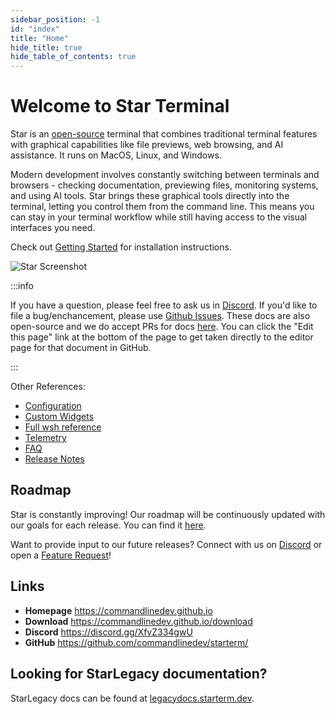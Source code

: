 ```yaml
---
sidebar_position: -1
id: "index"
title: "Home"
hide_title: true
hide_table_of_contents: true
---
```



# Welcome to Star Terminal

Star is an [open-source](https://github.com/commandlinedev/starterm) terminal that combines traditional terminal features with graphical capabilities like file previews, web browsing, and AI assistance. It runs on MacOS, Linux, and Windows.

Modern development involves constantly switching between terminals and browsers - checking documentation, previewing files, monitoring systems, and using AI tools. Star brings these graphical tools directly into the terminal, letting you control them from the command line. This means you can stay in your terminal workflow while still having access to the visual interfaces you need.

Check out [Getting Started](./gettingstarted) for installation instructions.

![Star Screenshot](./img/star-screenshot.webp)

<CardGroup>
  <Card
    href="./customization"
    icon="fa-paintbrush"
    title="Customization"
    description="Set up tabs and terminals to match your workflow needs."
  />
  <Card
    href="./keybindings"
    icon="fa-keyboard"
    title="Key Bindings"
    description="Boost efficiency with keyboard shortcuts for faster navigation."
  />
  <Card
    href="./layout"
    icon="fa-grid-2"
    title="Layout"
    description="Organize your workspace using our layout system."
  />
  <Card
    href="./connections"
    icon="fa-network-wired"
    title="Remote Connections"
    description="Quickly SSH or connect to remote machines in one step."
  />
  <Card
    href="./widgets"
    icon="fa-rocket"
    title="Widgets"
    description="Explore built-in tools to extend your terminal’s functionality."
  />
  <Card
    href="./wsh"
    icon="fa-rectangle-terminal"
    title="wsh Command"
    description="Control Star and launch widgets directly from the command line."
  />
</CardGroup>

<div style={{ marginBottom: 30 }} />

:::info

If you have a question, please feel free to ask us in [Discord](https://discord.gg/XfvZ334gwU). If you'd like to file a bug/enchancement, please use [Github Issues](https://github.com/commandlinedev/starterm/issues). These docs are also open-source and we do accept PRs for docs [here](https://github.com/commandlinedev/starterm/blob/main/docs). You can click the "Edit this page" link at the bottom of the page to get taken directly to the editor page for that document in GitHub.

:::

<div className="reference-links">

Other References:

- [Configuration](./config)
- [Custom Widgets](./customwidgets)
- [Full wsh reference](./wsh-reference)
- [Telemetry](./telemetry)
- [FAQ](./faq)
- [Release Notes](./releasenotes)

</div>

## Roadmap

Star is constantly improving! Our roadmap will be continuously updated with our goals for each release. You can find it [here](https://github.com/commandlinedev/starterm/blob/main/ROADMAP.md).

Want to provide input to our future releases? Connect with us on [Discord](https://discord.gg/XfvZ334gwU) or open a [Feature Request](https://github.com/commandlinedev/starterm/issues/new/choose)!

## Links

- **Homepage** https://commandlinedev.github.io
- **Download** https://commandlinedev.github.io/download
- **Discord** https://discord.gg/XfvZ334gwU
- **GitHub** https://github.com/commandlinedev/starterm/

## Looking for StarLegacy documentation?

StarLegacy docs can be found at [legacydocs.starterm.dev](https://legacydocs.starterm.dev).

